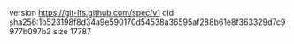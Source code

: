 version https://git-lfs.github.com/spec/v1
oid sha256:1b523198f8d34a9e590170d54538a36595af288b61e8f363329d7c9977b097b2
size 17787
